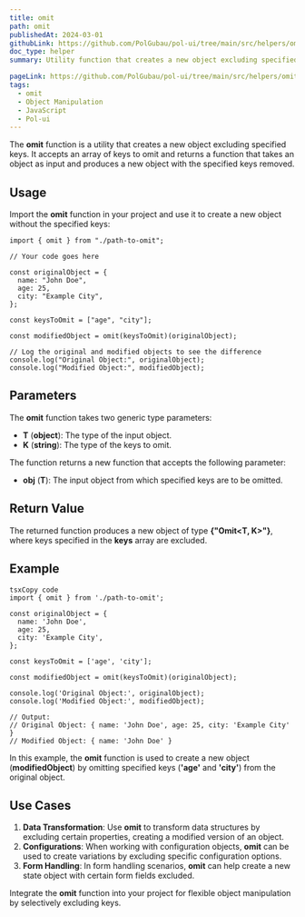 ```yaml
---
title: omit
path: omit
publishedAt: 2024-03-01
githubLink: https://github.com/PolGubau/pol-ui/tree/main/src/helpers/omit
doc_type: helper
summary: Utility function that creates a new object excluding specified keys. It accepts an array of keys to omit and returns a function that takes an object as input and produces a new object with the specified keys removed.

pageLink: https://github.com/PolGubau/pol-ui/tree/main/src/helpers/omit
tags:
  - omit
  - Object Manipulation
  - JavaScript
  - Pol-ui
---
```


The **omit** function is a utility that creates a new object excluding specified keys. It accepts an array of keys to omit and returns a function that takes an object as input and produces a new object with the specified keys removed.

## Usage

Import the **omit** function in your project and use it to create a new object without the specified keys:

```tsx
import { omit } from "./path-to-omit";

// Your code goes here

const originalObject = {
  name: "John Doe",
  age: 25,
  city: "Example City",
};

const keysToOmit = ["age", "city"];

const modifiedObject = omit(keysToOmit)(originalObject);

// Log the original and modified objects to see the difference
console.log("Original Object:", originalObject);
console.log("Modified Object:", modifiedObject);
```

## **Parameters**

The **omit** function takes two generic type parameters:

- **T** (**object**): The type of the input object.
- **K** (**string**): The type of the keys to omit.

The function returns a new function that accepts the following parameter:

- **obj** (**T**): The input object from which specified keys are to be omitted.

## **Return Value**

The returned function produces a new object of type **{"Omit<T, K>"}**, where keys specified in the **keys** array are excluded.

## **Example**

```tsx
tsxCopy code
import { omit } from './path-to-omit';

const originalObject = {
  name: 'John Doe',
  age: 25,
  city: 'Example City',
};

const keysToOmit = ['age', 'city'];

const modifiedObject = omit(keysToOmit)(originalObject);

console.log('Original Object:', originalObject);
console.log('Modified Object:', modifiedObject);

// Output:
// Original Object: { name: 'John Doe', age: 25, city: 'Example City' }
// Modified Object: { name: 'John Doe' }

```

In this example, the **omit** function is used to create a new object (**modifiedObject**) by omitting specified keys (**'age'** and **'city'**) from the original object.

## **Use Cases**

1. **Data Transformation**: Use **omit** to transform data structures by excluding certain properties, creating a modified version of an object.
2. **Configurations**: When working with configuration objects, **omit** can be used to create variations by excluding specific configuration options.
3. **Form Handling**: In form handling scenarios, **omit** can help create a new state object with certain form fields excluded.

Integrate the **omit** function into your project for flexible object manipulation by selectively excluding keys.
